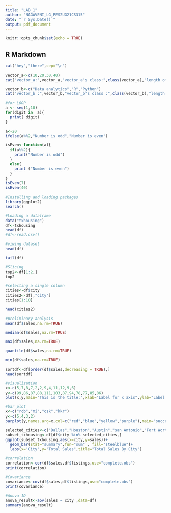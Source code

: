```yaml
---
title: "LAB_1"
author: "NAGAVENI_LG_PES2UG21CS315"
date: "`r Sys.Date()`"
output: pdf_document
---
```


```r
knitr::opts_chunk$set(echo = TRUE)
```

## R Markdown



```r
cat("hey","there",sep="\n")
```
```r

vector_a<-c(10,20,30,40)
cat("vector_a:",vector_a,"vector_a's class:",class(vector_a),"length of vector_a:",length(vector_a),"\n")

```

```r
vector_b<-c("Data analytics","R","Python")
cat("vector_b :",vector_b,"vector_b's class :",class(vector_b),"length of vector_b :",length(vector_b),"\n")
```


```r
#for LOOP
a <- seq(1,10)
for(digit in  a){
  print( digit)
}
```




```r
a<-20
ifelse(a%%2,"Number is odd","Number is even")

```


```r
isEven<-function(a){
  if(a%%2){
    print("Number is odd")
  }
  else{
    print ("Number is even")
  }
}
isEven(7)
isEven(40)

```


```r
#Installing and loading packages 
library(ggplot2)
search()
```


```r
#Loading a dataframe
data("txhousing")
df<-txhousing
head(df)
#df<-read.csv()

```


```r
#viwing dataset
head(df)
```



```r
tail(df)
```




```r
#Slicing
top2<-df[1:2,]
top2
```


```r
#selecting a single column
cities<-df$city
cities2<-df[,"city"]
cities[1:10]

```



```r
head(cities2)
```

```r
#preliminary analysis
mean(df$sales,na.rm=TRUE)
```


```r
median(df$sales,na.rm=TRUE)
```


```r
max(df$sales,na.rm=TRUE)
```


```r
quantile(df$sales,na.rm=TRUE)
```


```r
min(df$sales,na.rm=TRUE)
```

```r
sortdf<-df[order(df$sales,decreasing = TRUE),]
head(sortdf)
```
```r
#visualization
x<-c(5,7,8,7,2,2,9,4,11,12,9,6)
y<-c(99,86,87,88,111,103,87,94,78,77,85,86)
plot(x,y,main="This is the title:",xlab="Label for x axis",ylab="Label for y axis")
```
```r
#bar plot
x<-c("rcb","mi","csk","kkr")
y<-c(5,4,3,2)
barplot(y,names.arg=x,col=c("red","blue","yellow","purple"),main="successful IPL teams")
```




```r
selected_cities<-c("Dallas","Houston","Austin","san Antonio","Fort Worth")
subset_txhousing<-df[df$city %in% selected_cities,]
ggplot(subset_txhousing,aes(x=city,y=sales))+
  geom_bar(stat="summary",fun="sum" , fill="steelblue")+
  labs(x='City',y="Total Sales",title="Total Sales By City")

```
```r
#correlation
correlation<-cor(df$sales,df$listings,use="complete.obs")
print(correlation)
```

```r
#Covariance
covariance<-cov(df$sales,df$listings,use="complete.obs")
print(covariance)
```

```r
#Anova 1D
anova_result<-aov(sales ~ city ,data=df)
summary(anova_result)
```
```r


```

